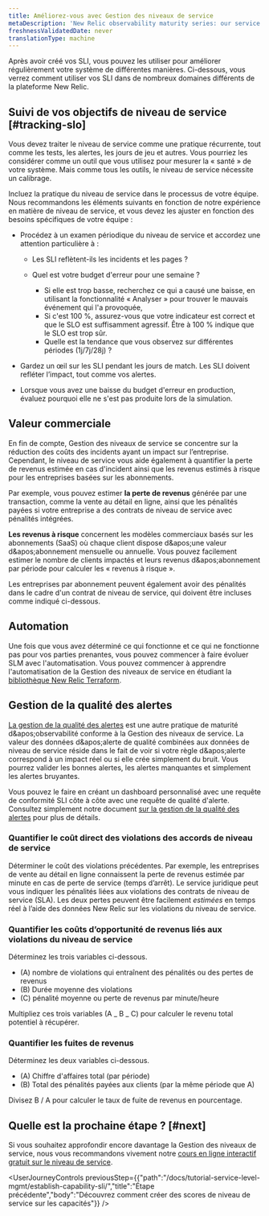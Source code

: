 ```yaml
---
title: Améliorez-vous avec Gestion des niveaux de service
metaDescription: 'New Relic observability maturity series: our service level management guide shows you how to easily measure and communicate the overall health, performance, and quality of your digital products and services to all stakeholders.'
freshnessValidatedDate: never
translationType: machine
---
```


Après avoir créé vos SLI, vous pouvez les utiliser pour améliorer régulièrement votre système de différentes manières. Ci-dessous, vous verrez comment utiliser vos SLI dans de nombreux domaines différents de la plateforme New Relic.

## Suivi de vos objectifs de niveau de service [#tracking-slo]

Vous devez traiter le niveau de service comme une pratique récurrente, tout comme les tests, les alertes, les jours de jeu et autres. Vous pourriez les considérer comme un outil que vous utilisez pour mesurer la « santé » de votre système. Mais comme tous les outils, le niveau de service nécessite un calibrage.

Incluez la pratique du niveau de service dans le processus de votre équipe. Nous recommandons les éléments suivants en fonction de notre expérience en matière de niveau de service, et vous devez les ajuster en fonction des besoins spécifiques de votre équipe :

* Procédez à un examen périodique du niveau de service et accordez une attention particulière à :

  * Les SLI reflètent-ils les incidents et les pages ?

  * Quel est votre budget d&apos;erreur pour une semaine ?

    * Si elle est trop basse, recherchez ce qui a causé une baisse, en utilisant la fonctionnalité « Analyser » pour trouver le mauvais événement qui l&apos;a provoquée,
    * Si c&apos;est 100 %, assurez-vous que votre indicateur est correct et que le SLO est suffisamment agressif. Être à 100 % indique que le SLO est trop sûr.
    * Quelle est la tendance que vous observez sur différentes périodes (1j/7j/28j) ?

* Gardez un œil sur les SLI pendant les jours de match. Les SLI doivent refléter l’impact, tout comme vos alertes.

* Lorsque vous avez une baisse du budget d&apos;erreur en production, évaluez pourquoi elle ne s&apos;est pas produite lors de la simulation.

## Valeur commerciale

En fin de compte, Gestion des niveaux de service se concentre sur la réduction des coûts des incidents ayant un impact sur l’entreprise. Cependant, le niveau de service vous aide également à quantifier la perte de revenus estimée en cas d&apos;incident ainsi que les revenus estimés à risque pour les entreprises basées sur les abonnements.

Par exemple, vous pouvez estimer **la perte de revenus** générée par une transaction, comme la vente au détail en ligne, ainsi que les pénalités payées si votre entreprise a des contrats de niveau de service avec pénalités intégrées.

**Les revenus à risque** concernent les modèles commerciaux basés sur les abonnements (SaaS) où chaque client dispose d&amp;apos;une valeur d&amp;apos;abonnement mensuelle ou annuelle. Vous pouvez facilement estimer le nombre de clients impactés et leurs revenus d&amp;apos;abonnement par période pour calculer les « revenus à risque ».

<Callout variant="tip">
  Les entreprises par abonnement peuvent également avoir des pénalités dans le cadre d&apos;un contrat de niveau de service, qui doivent être incluses comme indiqué ci-dessous.
</Callout>

## Automation

Une fois que vous avez déterminé ce qui fonctionne et ce qui ne fonctionne pas pour vos parties prenantes, vous pouvez commencer à faire évoluer SLM avec l&apos;automatisation. Vous pouvez commencer à apprendre l&apos;automatisation de la Gestion des niveaux de service en étudiant la [bibliothèque New Relic Terraform](https://registry.terraform.io/providers/newrelic/newrelic/latest/docs/resources/service_level).

## Gestion de la qualité des alertes

[La gestion de la qualité des alertes](/docs/tutorial-create-alerts/manage-alert-quality/) est une autre pratique de maturité d&amp;apos;observabilité conforme à la Gestion des niveaux de service. La valeur des données d&amp;apos;alerte de qualité combinées aux données de niveau de service réside dans le fait de voir si votre règle d&amp;apos;alerte correspond à un impact réel ou si elle crée simplement du bruit. Vous pourrez valider les bonnes alertes, les alertes manquantes et simplement les alertes bruyantes.

Vous pouvez le faire en créant un dashboard personnalisé avec une requête de conformité SLI côte à côte avec une requête de qualité d&apos;alerte. Consultez simplement notre document [sur la gestion de la qualité des alertes](/docs/tutorial-create-alerts/manage-alert-quality/) pour plus de détails.

### Quantifier le coût direct des violations des accords de niveau de service

Déterminer le coût des violations précédentes. Par exemple, les entreprises de vente au détail en ligne connaissent la perte de revenus estimée par minute en cas de perte de service (temps d’arrêt). Le service juridique peut vous indiquer les pénalités liées aux violations des contrats de niveau de service (SLA). Les deux pertes peuvent être facilement *estimées* en temps réel à l’aide des données New Relic sur les violations du niveau de service.

### Quantifier les coûts d’opportunité de revenus liés aux violations du niveau de service

Déterminez les trois variables ci-dessous.

* (A) nombre de violations qui entraînent des pénalités ou des pertes de revenus
* (B) Durée moyenne des violations
* (C) pénalité moyenne ou perte de revenus par minute/heure

Multipliez ces trois variables (A \_ B \_ C) pour calculer le revenu total potentiel à récupérer.

### Quantifier les fuites de revenus

Déterminez les deux variables ci-dessous.

* (A) Chiffre d&apos;affaires total (par période)
* (B) Total des pénalités payées aux clients (par la même période que A)

Divisez B / A pour calculer le taux de fuite de revenus en pourcentage.

## Quelle est la prochaine étape ? [#next]

Si vous souhaitez approfondir encore davantage la Gestion des niveaux de service, nous vous recommandons vivement notre [cours en ligne interactif gratuit sur le niveau de service](https://learn.newrelic.com/self-paced-service-level-management-in-new-relic/1233749/scorm/3p40vqhz6d4f8).

<UserJourneyControls previousStep={{"path":"/docs/tutorial-service-level-mgmt/establish-capability-sli/","title":"Étape précédente","body":"Découvrez comment créer des scores de niveau de service sur les capacités"}} />